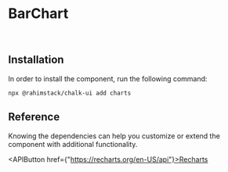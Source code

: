 
<Meta of={Stories} name="README"/>

# BarChart

<br/>

## Installation

In order to install the component, run the following command:

```shell
npx @rahimstack/chalk-ui add charts
```

## Reference

Knowing the dependencies can help you customize or extend the component with additional functionality.

<APIButton href={"https://recharts.org/en-US/api"}>Recharts</APIButton>
